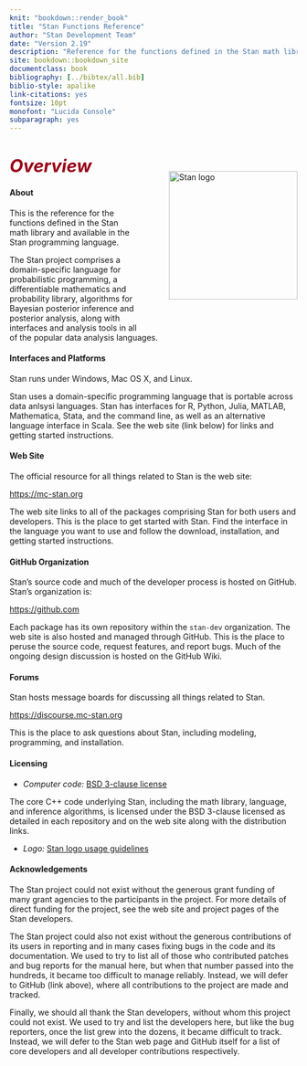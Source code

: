 ```yaml
---
knit: "bookdown::render_book"
title: "Stan Functions Reference"
author: "Stan Development Team"
date: "Version 2.19"
description: "Reference for the functions defined in the Stan math library and available in the Stan programming language."
site: bookdown::bookdown_site
documentclass: book
bibliography: [../bibtex/all.bib]
biblio-style: apalike
link-citations: yes
fontsize: 10pt
monofont: "Lucida Console"
subparagraph: yes
---
```

\mainmatter

# <i style="font-size: 110%; padding:1.5em 0 0 0; color:#990017;">Overview</i> {-}

<img style="float:right; margin: -2em 0em 4em 4em" src="img/logo_tm.png" width="225" alt="Stan logo" />

#### About {-}

This is the reference for the functions defined in the Stan math
library and available in the Stan programming language.

The Stan project comprises a domain-specific language for
probabilistic programming, a differentiable mathematics and
probability library, algorithms for Bayesian posterior inference and
posterior analysis, along with interfaces and analysis tools in all of
the popular data analysis languages.


#### Interfaces and Platforms {-}

Stan runs under Windows, Mac OS X, and Linux.

Stan uses a domain-specific programming language that is portable
across data anlsysi languages.  Stan has interfaces for R, Python,
Julia, MATLAB, Mathematica, Stata, and the command line, as well
as an alternative language interface in Scala.  See the web
site (link below) for links and getting started instructions.

#### Web Site {-}

The official resource for all things related to Stan is the web site:

[https://mc-stan.org](https://mc-stan.org)

The web site links to all of the packages comprising Stan for both
users and developers.  This is the place to get started with Stan.
Find the interface in the language you want to use and follow the
download, installation, and getting started instructions.  


#### GitHub Organization {-}

Stan's source code and much of the developer process is hosted on
GitHub.  Stan's organization is:

[https://github.com](https://github.com/stan-dev)

Each package has its own repository within the `stan-dev`
organization.  The web site is also hosted and managed through GitHub.
This is the place to peruse the source code, request features, and
report bugs.  Much of the ongoing design discussion is hosted on the
GitHub Wiki.


#### Forums {-}

Stan hosts message boards for discussing all things
related to Stan.  

[https://discourse.mc-stan.org](https://discourse.mc-stan.org)

This is the place to ask questions about Stan, including modeling,
programming, and installation.


#### Licensing {-}

* *Computer code:*  [BSD 3-clause license](https://opensource.org/licenses/BSD-3-Clause)

The core C++ code underlying Stan, including the math library,
language, and inference algorithms, is licensed under the BSD 3-clause
licensed as detailed in each repository and on the web site along
with the distribution links.

* *Logo:*  [Stan logo usage guidelines](https://mc-stan.org/about/logo/)


#### Acknowledgements {-}

The Stan project could not exist without the generous grant
funding of many grant agencies to the participants in the project.
For more details of direct funding for the project, see the web site
and project pages of the Stan developers.

The Stan project could also not exist without the generous
contributions of its users in reporting and in many cases fixing bugs
in the code and its documentation.  We used to try to list all of
those who contributed patches and bug reports for the manual here, but
when that number passed into the hundreds, it became too difficult to
manage reliably.  Instead, we will defer to GitHub (link above), where
all contributions to the project are made and tracked.

Finally, we should all thank the Stan developers, without whom this
project could not exist.  We used to try and list the developers here,
but like the bug reporters, once the list grew into the dozens, it
became difficult to track.  Instead, we will defer to the Stan web
page and GitHub itself for a list of core developers and all developer
contributions respectively.
